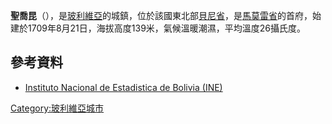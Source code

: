 '''聖喬昆'''（{{lang-es|Municipio de San Joaquín}}），是[[玻利維亞|玻利維亞]]的城鎮，位於該國東北部[[貝尼省|貝尼省]]，是[[馬莫雷省|馬莫雷省]]的首府，始建於1709年8月21日，海拔高度139米，氣候溫暖潮濕，平均溫度26攝氏度。

==參考資料==
* {{es icon}} [https://web.archive.org/web/20091027220541/http://www.ine.gov.bo/ Instituto Nacional de Estadistica de Bolivia  (INE)]

{{coord|13|00|S|64|50|W|region:BO_type:adm2nd_source:kolossus-dewiki|display=title}}

{{Bolivia-geo-stub}}
[[Category:玻利維亞城市|Category:玻利維亞城市]]